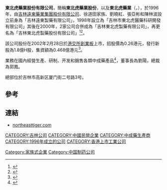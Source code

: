 {{Update|time=2021-12-14T16:41:02+00:00}}
'''東北虎藥業股份有限公司'''，簡稱'''東北虎藥業股份'''，以及'''東北虎藥業'''（'''{{lang-en|NORTHEAST TIGER PHARMACEUTICAL COMPANY LIMITED}}'''，{{hkex|8197}}），於1996年，由[[吉林遠東藥業集團股份有限公司|吉林遠東藥業集團股份有限公司]]、徐道田家族、劉曉紅、張亞彬和陳林波設立前身為「吉林遠東製藥有限公司」，1998年設立為「吉林市東北虎醫藥科研開發有限公司」其後在2000年，2家公司合併成為「吉林東北虎製藥有限公司」，再更名為「吉林東北虎製藥股份有限公司」<ref>{{Cite web |url=http://www.hkexnews.hk/newlistings/prospectuses/tc_8197pro-20020220chap06.pdf |title=東北虎藥業股份有限公司釋義 |access-date=2013-05-25 |archive-url=https://web.archive.org/web/20160305020132/http://www.hkexnews.hk/newlistings/prospectuses/tc_8197pro-20020220chap06.pdf |archive-date=2016-03-05 |dead-url=yes }}</ref><ref>{{Cite web |url=http://www.hkexnews.hk/newlistings/prospectuses/tc_8197pro-20020220chap15.pdf |title=東北虎藥業股份有限公司事紀 |access-date=2013-05-25 |archive-url=https://web.archive.org/web/20160305023400/http://www.hkexnews.hk/newlistings/prospectuses/tc_8197pro-20020220chap15.pdf |archive-date=2016-03-05 |dead-url=yes }}</ref>。

該公司股份在2002年2月28日於[[港交所|港交所]][[香港創業板|創業板]]上市，招股價為0.26港元，發行新股為1.8億H股，集資額為0.468億港元<REF>
{{Cite web |url=http://www.hkexnews.hk/newlistings/prospectuses/tc_8197pro-20020220chap01.pdf |title=東北虎藥業股份有限公司提供招股資料 |access-date=2013-05-25 |archive-url=https://web.archive.org/web/20140117044318/http://www.hkexnews.hk/newlistings/prospectuses/tc_8197pro-20020220chap01.pdf |archive-date=2014-01-17 |dead-url=yes }}
</REF>。

業務在國內經營生產、研制、开发和銷售各類中成藥產品<ref>{{Cite web |url=http://www.northeasttiger.com/resume05.htm |title=公司簡介 |accessdate=2013-05-25 |archive-date=2016-03-05 |archive-url=https://web.archive.org/web/20160305024426/http://www.northeasttiger.com/resume05.htm |dead-url=yes }}</ref>，董事長為劉陽，總裁為郭鳳。

總部位於吉林市高新区厦门街二号路3号。

==參考==
{{REFLIST}}

==連結==
*[http://www.northeasttiger.com/ northeasttiger.com] {{Wayback|url=http://www.northeasttiger.com/ |date=20200126031918 }}

[[CATEGORY:吉林公司|CATEGORY:吉林公司]]
[[CATEGORY:中國民營企業|CATEGORY:中國民營企業]]
[[CATEGORY:中成藥生產商|CATEGORY:中成藥生產商]]
[[CATEGORY:1996年成立的公司|CATEGORY:1996年成立的公司]]
[[Category:家族式企業|Category:家族式企業]]
[[CATEGORY:香港上市工業公司|CATEGORY:香港上市工業公司]]
[[Category:中国制药公司|Category:中国制药公司]]